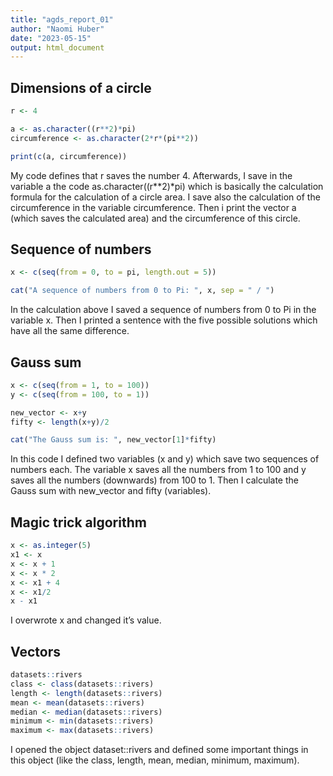 ```yaml
---
title: "agds_report_01"
author: "Naomi Huber"
date: "2023-05-15"
output: html_document
---
```


## Dimensions of a circle
```r
r <- 4

a <- as.character((r**2)*pi)
circumference <- as.character(2*r*(pi**2))

print(c(a, circumference))
```
My code defines that r saves the number 4. Afterwards, I save in the variable a the code as.character((r**2)*pi) which is basically the calculation formula for the calculation of a circle area. I save also the calculation of the circumference in the variable circumference. Then i print the vector a (which saves the calculated area) and the circumference of this circle. 

## Sequence of numbers
```r
x <- c(seq(from = 0, to = pi, length.out = 5))

cat("A sequence of numbers from 0 to Pi: ", x, sep = " / ")
```
In the calculation above I saved a sequence of numbers from 0 to Pi in the variable x. Then I printed a sentence with the five possible solutions which have all the same difference.

## Gauss sum
```r
x <- c(seq(from = 1, to = 100))
y <- c(seq(from = 100, to = 1))

new_vector <- x+y
fifty <- length(x+y)/2

cat("The Gauss sum is: ", new_vector[1]*fifty)
```
In this code I defined two variables (x and y) which save two sequences of numbers each. The variable x saves all the numbers from 1 to 100 and y saves all the numbers (downwards) from 100 to 1. Then I calculate the Gauss sum with new_vector and fifty (variables). 

## Magic trick algorithm
```r
x <- as.integer(5)
x1 <- x
x <- x + 1
x <- x * 2
x <- x1 + 4
x <- x1/2
x - x1
```
I overwrote x and changed it's value.


## Vectors
```r
datasets::rivers
class <- class(datasets::rivers)
length <- length(datasets::rivers)
mean <- mean(datasets::rivers)
median <- median(datasets::rivers)
minimum <- min(datasets::rivers)
maximum <- max(datasets::rivers)
```

I opened the object dataset::rivers and defined some important things in this object (like the class, length, mean, median, minimum, maximum).